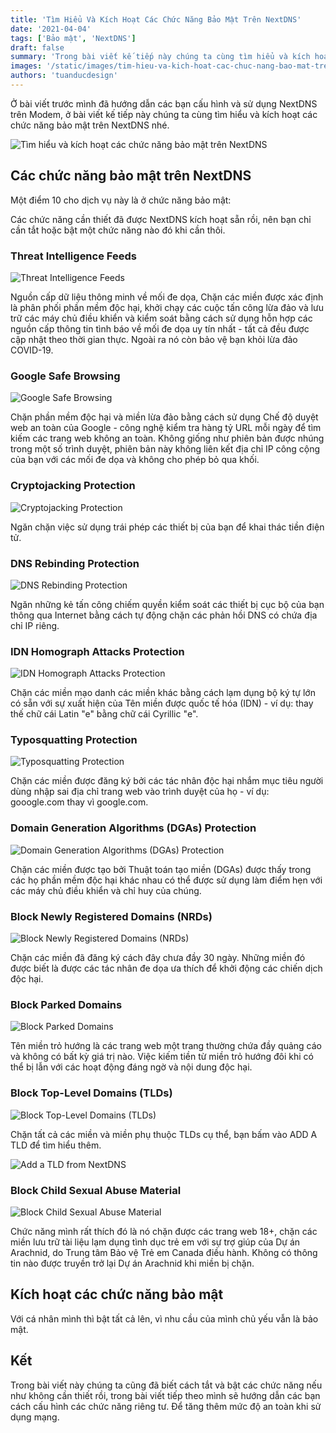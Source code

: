 ```yaml
---
title: 'Tìm Hiểu Và Kích Hoạt Các Chức Năng Bảo Mật Trên NextDNS'
date: '2021-04-04'
tags: ['Bảo mật', 'NextDNS']
draft: false
summary: 'Trong bài viết kế tiếp này chúng ta cùng tìm hiểu và kích hoạt các chức năng bảo mật trên NextDNS.'
images: '/static/images/tim-hieu-va-kich-hoat-cac-chuc-nang-bao-mat-tren-nextdns.png'
authors: 'tuanducdesign'
---
```


Ở bài viết trước mình đã hướng dẫn các bạn cấu hình và sử dụng NextDNS trên Modem, ở bài viết kế tiếp này chúng ta cùng tìm hiểu và kích hoạt các chức năng bảo mật trên NextDNS nhé.

![Tìm hiểu và kích hoạt các chức năng bảo mật trên NextDNS](/static/images/tim-hieu-va-kich-hoat-cac-chuc-nang-bao-mat-tren-nextdns.png)

## Các chức năng bảo mật trên NextDNS

Một điểm 10 cho dịch vụ này là ở chức năng bảo mật:

Các chức năng cần thiết đã được NextDNS kích hoạt sẵn rồi, nên bạn chỉ cần tắt hoặc bật một chức năng nào đó khi cần thôi.

### Threat Intelligence Feeds

![Threat Intelligence Feeds](/static/images/threat-intelligence-feeds.png)

Nguồn cấp dữ liệu thông minh về mối đe dọa, Chặn các miền được xác định là phân phối phần mềm độc hại, khởi chạy các cuộc tấn công lừa đảo và lưu trữ các máy chủ điều khiển và kiểm soát bằng cách sử dụng hỗn hợp các nguồn cấp thông tin tình báo về mối đe dọa uy tín nhất - tất cả đều được cập nhật theo thời gian thực. Ngoài ra nó còn bảo vệ bạn khỏi lừa đảo COVID-19.

### Google Safe Browsing

![Google Safe Browsing](/static/images/google-safe-browsing.png)

Chặn phần mềm độc hại và miền lừa đảo bằng cách sử dụng Chế độ duyệt web an toàn của Google - công nghệ kiểm tra hàng tỷ URL mỗi ngày để tìm kiếm các trang web không an toàn. Không giống như phiên bản được nhúng trong một số trình duyệt, phiên bản này không liên kết địa chỉ IP công cộng của bạn với các mối đe dọa và không cho phép bỏ qua khối.

### Cryptojacking Protection

![Cryptojacking Protection](/static/images/cryptojacking-protection.png)

Ngăn chặn việc sử dụng trái phép các thiết bị của bạn để khai thác tiền điện tử.

### DNS Rebinding Protection

![DNS Rebinding Protection](/static/images/dns-debinding-protection.png)

Ngăn những kẻ tấn công chiếm quyền kiểm soát các thiết bị cục bộ của bạn thông qua Internet bằng cách tự động chặn các phản hồi DNS có chứa địa chỉ IP riêng.

### IDN Homograph Attacks Protection

![IDN Homograph Attacks Protection](/static/images/idn-homograph-attacks-protection.png)

Chặn các miền mạo danh các miền khác bằng cách lạm dụng bộ ký tự lớn có sẵn với sự xuất hiện của Tên miền được quốc tế hóa (IDN) - ví dụ: thay thế chữ cái Latin "e" bằng chữ cái Cyrillic "е".

### Typosquatting Protection

![Typosquatting Protection](/static/images/typosquatting-protection.png)

Chặn các miền được đăng ký bởi các tác nhân độc hại nhắm mục tiêu người dùng nhập sai địa chỉ trang web vào trình duyệt của họ - ví dụ: gooogle.com thay vì google.com.

### Domain Generation Algorithms (DGAs) Protection

![Domain Generation Algorithms (DGAs) Protection](/static/images/domain-generation-algorithms-dags-protection.png)

Chặn các miền được tạo bởi Thuật toán tạo miền (DGAs) được thấy trong các họ phần mềm độc hại khác nhau có thể được sử dụng làm điểm hẹn với các máy chủ điều khiển và chỉ huy của chúng.

### Block Newly Registered Domains (NRDs)

![Block Newly Registered Domains (NRDs)](/static/images/block-newly-registered-domain-nrds.png)

Chặn các miền đã đăng ký cách đây chưa đầy 30 ngày. Những miền đó được biết là được các tác nhân đe dọa ưa thích để khởi động các chiến dịch độc hại.

### Block Parked Domains

![Block Parked Domains](/static/images/block-parked-domains.png)

Tên miền trỏ hướng là các trang web một trang thường chứa đầy quảng cáo và không có bất kỳ giá trị nào. Việc kiếm tiền từ miền trỏ hướng đôi khi có thể bị lẫn với các hoạt động đáng ngờ và nội dung độc hại.

### Block Top-Level Domains (TLDs)

![Block Top-Level Domains (TLDs)](/static/images/block-top-level-domains-tlds.png)

Chặn tất cả các miền và miền phụ thuộc TLDs cụ thể, bạn bấm vào ADD A TLD để tìm hiểu thêm.

![Add a TLD from NextDNS](/static/images/add-a-tld-from-nextdns.png)

### Block Child Sexual Abuse Material

![Block Child Sexual Abuse Material](/static/images/block-child-sexual-abuse-material.png)

Chức năng mình rất thích đó là nó chặn được các trang web 18+, chặn các miền lưu trữ tài liệu lạm dụng tình dục trẻ em với sự trợ giúp của Dự án Arachnid, do Trung tâm Bảo vệ Trẻ em Canada điều hành. Không có thông tin nào được truyền trở lại Dự án Arachnid khi miền bị chặn.

## Kích hoạt các chức năng bảo mật

Với cá nhân mình thì bật tất cả lên, vì nhu cầu của mình chủ yếu vẫn là bảo mật.

## Kết

Trong bài viết này chúng ta cũng đã biết cách tắt và bật các chức năng nếu như không cần thiết rồi, trong bài viết tiếp theo mình sẽ hướng dẫn các bạn cách cấu hình các chức năng riêng tư. Để tăng thêm mức độ an toàn khi sử dụng mạng.
